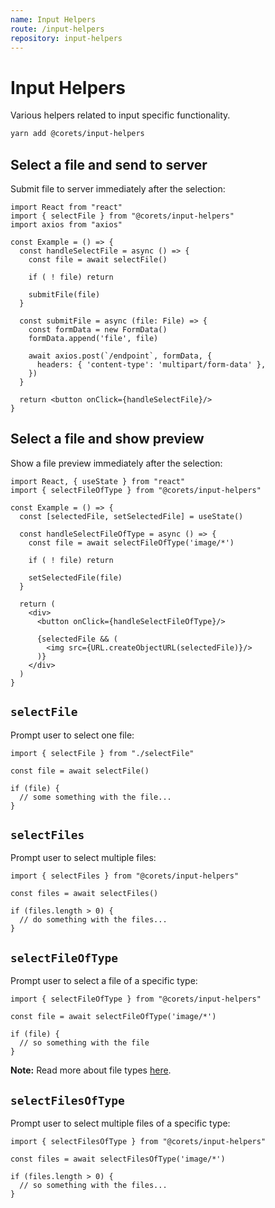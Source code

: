 ```yaml
---
name: Input Helpers
route: /input-helpers
repository: input-helpers
---
```


# Input Helpers

Various helpers related to input specific functionality.

```bash
yarn add @corets/input-helpers
```

## Select a file and send to server

Submit file to server immediately after the selection:

```tsx
import React from "react"
import { selectFile } from "@corets/input-helpers"
import axios from "axios"

const Example = () => {
  const handleSelectFile = async () => {
    const file = await selectFile()

    if ( ! file) return

    submitFile(file)
  }

  const submitFile = async (file: File) => {
    const formData = new FormData()
    formData.append('file', file)

    await axios.post(`/endpoint`, formData, {
      headers: { 'content-type': 'multipart/form-data' },
    })
  }

  return <button onClick={handleSelectFile}/>
}
```

## Select a file and show preview

Show a file preview immediately after the selection:

```tsx
import React, { useState } from "react"
import { selectFileOfType } from "@corets/input-helpers"

const Example = () => {
  const [selectedFile, setSelectedFile] = useState()

  const handleSelectFileOfType = async () => {
    const file = await selectFileOfType('image/*')

    if ( ! file) return

    setSelectedFile(file)
  }

  return (
    <div>
      <button onClick={handleSelectFileOfType}/>

      {selectedFile && (
        <img src={URL.createObjectURL(selectedFile)}/>
      )}
    </div>
  )
}
```

## `selectFile`

Prompt user to select one file:

```tsx
import { selectFile } from "./selectFile"

const file = await selectFile()

if (file) {
  // some something with the file...
}
```

## `selectFiles`

Prompt user to select multiple files:

```tsx
import { selectFiles } from "@corets/input-helpers"

const files = await selectFiles()

if (files.length > 0) {
  // do something with the files...
}
```

## `selectFileOfType`

Prompt user to select a file of a specific type:

```tsx
import { selectFileOfType } from "@corets/input-helpers"

const file = await selectFileOfType('image/*')

if (file) {
  // so something with the file
}
```

**Note:** Read more about file types [here](https://developer.mozilla.org/en-US/docs/Web/HTML/Element/input/file#accept).

## `selectFilesOfType`

Prompt user to select multiple files of a specific type:

```tsx
import { selectFilesOfType } from "@corets/input-helpers"

const files = await selectFilesOfType('image/*')

if (files.length > 0) {
  // so something with the files...
}
```
